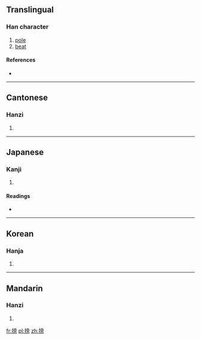 ==Translingual==

===Han character===
{{Han char|rn=64|rad=手|as=10|sn=13|four=5002<sub>7</sub>|canj=手卜月尸 (QYBS)}}

# [[pole]]
# [[beat]]

====References====
* {{Han ref|kx=0446.220|dkj=12474|dj=0797.060|hdz=31936.030|uh=6412|ud=25618|bh=DD7B|bd=56699}}

----

==Cantonese==

===Hanzi===
{{yue-hanzi|jyut=|y=bong1}}

# {{defn|Cantonese|sort=手10}}

----

==Japanese==

===Kanji===
{{ja-kanji|grade=|rs=手10}}

# {{defn|Japanese|sort=手10}}

====Readings====
* {{ja-readings|on=[[ほう]] (hō), [[ひょう]] (hyō), [[びょう]] (byō)|kun=[[おおう]] (oou)}}

----

==Korean==

===Hanja===
{{ko-hanja|hangeul=방|eumhun=|rv=bang|mr=pang|y=pang}}

# {{defn|Korean|sort=手10}}

----

==Mandarin==

===Hanzi===
{{cmn-hanzi|pin=[[bèng]] ([[beng4]])|wg=peng<sup>4</sup>}}

# {{defn|Mandarin|sort=手10}}

[[fr:搒]]
[[pl:搒]]
[[zh:搒]]